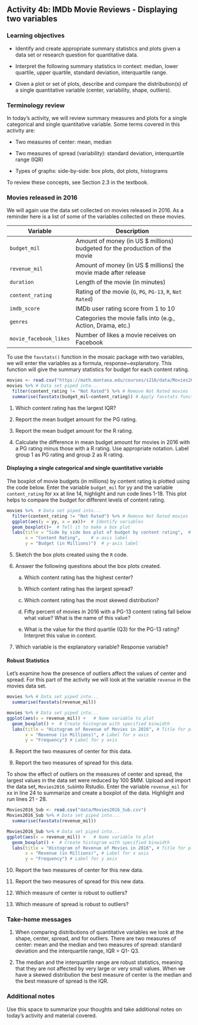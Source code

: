 ## Activity 4b:  IMDb Movie Reviews - Displaying two variables

\setstretch{1}

### Learning objectives

* Identify and create appropriate summary statistics and plots
  given a data set or research question for quantitative data.

* Interpret the following summary statistics in context:
  median, lower quartile, upper quartile,
  standard deviation, interquartile range.

* Given a plot or set of plots, describe and compare the distribution(s)
  of a single quantitative variable
  (center, variability, shape, outliers).

### Terminology review

In today's activity, we will review summary measures and plots for a single categorical and single quantitative variable.  Some terms covered in this activity are:

* Two measures of center: mean, median

* Two measures of spread (variability): standard deviation, interquartile range (IQR)

* Types of graphs: side-by-side: box plots, dot plots, histograms

To review these concepts, see Section 2.3 in the textbook.

### Movies released in 2016

We will again use the data set collected on movies released in 2016.  As a reminder here is a list of some of the variables collected on these movies.

| **Variable** 	| **Description** |
|----	|-------------	|
| `budget_mil` | Amount of money (in US $ millions) budgeted for the production of the movie |
| `revenue_mil` | Amount of money (in US $ millions) the movie made after release|
| `duration` | Length of the movie (in minutes)|
| `content_rating` | Rating of the movie (`G`, `PG`, `PG-13`, `R`, `Not Rated`)|
| `imdb_score` | IMDb user rating score from 1 to 10 |
| `genres` | Categories the movie falls into (e.g., Action, Drama, etc.) |
| `movie_facebook_likes` | Number of likes a movie receives on Facebook |

\newpage

To use the `favstats()` function in the mosaic package with two variables, we will enter the variables as a formula, response~explanatory.  This function will give the summary statistics for budget for each content rating.

```r
movies <- read.csv("https://math.montana.edu/courses/s216/data/Movies2016.csv")
movies %>% # Data set piped into...
  filter(content_rating != "Not Rated") %>% # Remove Not Rated movies
  summarise(favstats(budget_mil~content_rating)) # Apply favstats function to imdb_score
```

1.  Which content rating has the largest IQR?

\vspace{0.8in}

2.  Report the mean budget amount for the PG rating.

\vspace{0.3in}

3.  Report the mean budget amount for the R rating.

\vspace{0.3in}

4. Calculate the difference in mean budget amount for movies in 2016 with a PG rating minus those with a R rating.  Use appropriate notation.  Label group 1 as PG rating and group 2 as R rating.

\vspace{0.8in}

#### Displaying a single categorical and single quantitative variable {-}

The boxplot of movie budgets (in millions) by content rating is plotted using the code below.  Enter the variable `budget_mil` for yy and the variable `content_rating` for xx at line 14, highlight and run code lines 1-18. This plot helps to compare the budget for different levels of content rating.


```r
movies %>%  # Data set piped into...
  filter(content_rating != "Not Rated") %>% # Remove Not Rated movies
  ggplot(aes(y = yy, x = xx))+  # Identify variables
  geom_boxplot()+  # Tell it to make a box plot
  labs(title = "Side by side box plot of budget by content rating",  # Title
       x = "Content Rating",    # x-axis label
       y = "Budget (in Millions)")  # y-axis label
```

5. Sketch the box plots created using the `R` code.

\vspace{1.5in}


6. Answer the following questions about the box plots created.

   a. Which content rating has the highest center?
\vspace{0.2in}

   b. Which content rating has the largest spread?
\vspace{0.2in}

   c. Which content rating has the most skewed distribution?
\vspace{0.2in}

   d. Fifty percent of movies in 2016 with a PG-13 content rating fall below what value?  What is the name of this value?
\vspace{0.4in}

   e.  What is the value for the third quartile (Q3) for the PG-13 rating?  Interpret this value in context.
\vspace{.8in}


7. Which variable is the explanatory variable? Response variable?

\vspace{0.4in}

#### Robust Statistics

Let's examine how the presence of outliers affect the values of center and spread. For this part of the activity we will look at the variable `revenue` in the movies data set. 

```r
movies %>% # Data set piped into...
  summarise(favstats(revenue_mil))
```

```r
movies %>% # Data set piped into...
ggplot(aes(x = revenue_mil)) +   # Name variable to plot
  geom_boxplot() +  # Create histogram with specified binwidth
  labs(title = "Histogram of Revenue of Movies in 2016", # Title for plot
       x = "Revenue (in Millions)", # Label for x axis
       y = "Frequency") # Label for y axis
```
8. Report the two measures of center for this data.

\vspace{0.8in}

9.  Report the two measures of spread for this data.

\vspace{0.8in}

To show the effect of outliers on the measures of center and spread, the largest values in the data set were reduced by 100 \$MM. Upload and import the data set, `Movies2016_Sub`into Rstudio.  Enter the variable `revenue_mil` for xx in line 24 to summarize and create a boxplot of the data. Highlight and run lines 21 - 28.  

```r
Movies2016_Sub <- read.csv("data/Movies2016_Sub.csv")
Movies2016_Sub %>% # Data set piped into...
  summarise(favstats(revenue_mil))
```

```r
Movies2016_Sub %>% # Data set piped into...
ggplot(aes(x = revenue_mil)) +   # Name variable to plot
  geom_boxplot() +  # Create histogram with specified binwidth
  labs(title = "Histogram of Revenue of Movies in 2016", # Title for plot
       x = "Revenue (in Millions)", # Label for x axis
       y = "Frequency") # Label for y axis
```

10. Report the two measures of center for this new data.

\vspace{0.8in}

11. Report the two measures of spread for this new data.

\vspace{0.8in}

12. Which measure of center is robust to outliers? 

\vspace{0.5in}

13.  Which measure of spread is robust to outliers?

\vspace{0.5in}

### Take-home messages

1.  When comparing distributions of quantitative variables we look at the shape, center, spread, and for outliers.  There are two measures of center: mean and the median and two measures of spread: standard deviation and the interquartile range, IQR = Q1- Q3. 

2. The median and the interquartile range are robust statistics, meaning that they are not affected by very large or very small values.  When we have a skewed distribution the best measure of center is the median and the best measure of spread is the IQR.


### Additional notes

Use this space to summarize your thoughts and take additional notes on today's activity and material covered.